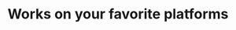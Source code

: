 ---
title: "Works on your favorite platforms"
image: "/assets/imgs/integration/chatbot/img-s-20.png"
text: "Can’t see your favorite platform?"
action_btn:
  enable: true
  label: "Let us know by submitting a ticket."
  link: "#"
---